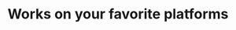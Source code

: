 ---
title: "Works on your favorite platforms"
image: "/assets/imgs/integration/chatbot/img-s-20.png"
text: "Can’t see your favorite platform?"
action_btn:
  enable: true
  label: "Let us know by submitting a ticket."
  link: "#"
---